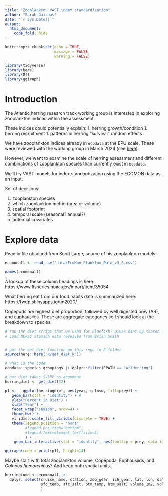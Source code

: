 ```yaml
---
title: "Zooplankton VAST index standardization"
author: "Sarah Gaichas"
date: "`r Sys.Date()`"
output:
  html_document:
    code_fold: hide
---
```


```r
knitr::opts_chunk$set(echo = TRUE,
                      message = FALSE,
                      warning = FALSE)

library(tidyverse)
library(here)
library(DT)
library(ggiraph)
```

# Introduction

The Atlantic herring research track working group is interested in exploring zooplankton indices within the assessment.

These indices could potentially explain:
1.  herring growth/condition
1.  herring recruitment
1.  patterns in herring "survival" random effects

We have zooplankton indices already in `ecodata` at the EPU scale. These were reviewed with the working group in March 2024 (see [here](https://noaa-edab.github.io/forageindex/ZooplanktonOverview.html)). 

However, we want to examine the scale of herring assessment and different combinations of zooplankton species than currently exist in `ecodata`.

We'll try VAST models for index standardization using the ECOMON data as an input.

Set of decisions:

1.  zooplankton species
1.  which zooplankton metric (area or volume)
1.  spatial footprint
1.  temporal scale (seasonal? annual?)
1.  potential covariates

# Explore data

Read in file obtained from Scott Large, source of his zooplankton models:

```r
ecomonall <- read_csv("data/EcoMon_Plankton_Data_v3_8.csv")

names(ecomonall)
```

A lookup of these column headings is here: https://www.fisheries.noaa.gov/inport/item/35054

What herring eat from our food habits data is summarized here:  https://fwdp.shinyapps.io/tm2020/

Copepods are highest diet proportion, followed by well digested prey (AR), and euphausiids. These are aggregate categories so I should look at the breakdown to species.

```r
# run the diet script that we used for bluefish? gives diet by season and year
# Load NEFSC stomach data received from Brian Smith


# put the get_diet function on this repo in R folder
source(here::here("R/get_diet.R"))

# what is the code
ecodata::species_groupings |> dplyr::filter(RPATH == "AtlHerring")

# get diet takes SVSPP as argument
herringdiet <- get_diet(32) 

p1 <-   ggplot(herringdiet, aes(year, relmsw, fill=prey)) +
   geom_bar(stat = "identity") + #
   ylab("Percent in Diet") +
   xlab("Year") +
   facet_wrap("season", nrow=4) +
   theme_bw() +
   viridis::scale_fill_viridis(discrete = TRUE) +
   theme(legend.position = "none"
         #legend.position="bottom",
         #legend.text=element_text(size=5)
         ) +
    geom_bar_interactive(stat = "identity", aes(tooltip = prey, data_id = prey))

ggiraph(code = print(p1), height=14)  

```



Maybe start with total zooplankton volume, Copepoda, Euphausiids, and *Calanus finmarchicus*? And keep both spatial units.

```r
herringfood <- ecomonall |>
  dplyr::select(cruise_name, station, zoo_gear, ich_gear, lat, lon, date, time, depth, 
                sfc_temp, sfc_salt, btm_temp, btm_salt, volume_1m2, volume_100m3,
                )
```

